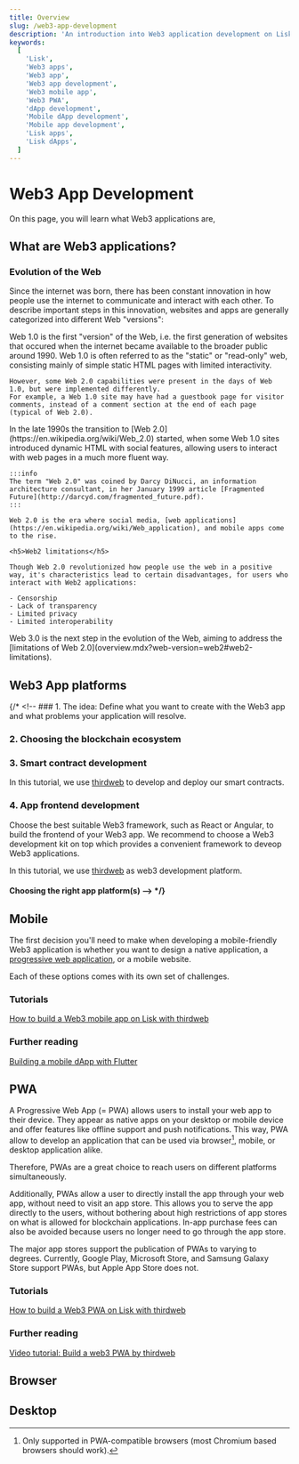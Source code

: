 ```yaml
---
title: Overview
slug: /web3-app-development
description: 'An introduction into Web3 application development on Lisk.'
keywords:
  [
    'Lisk',
    'Web3 apps',
    'Web3 app',
    'Web3 app development',
    'Web3 mobile app',
    'Web3 PWA',
    'dApp development',
    'Mobile dApp development',
    'Mobile app development',
    'Lisk apps',
    'Lisk dApps',
  ]
---
```


# Web3 App Development

On this page, you will learn what Web3 applications are, 

## What are Web3 applications?

### Evolution of the Web
Since the internet was born, there has been constant innovation in how people use the internet to communicate and interact with each other.
To describe important steps in this innovation, websites and apps are generally categorized into different Web "versions":

<Tabs queryString="web-version">
  <TabItem value="web1" label="Web 1.0">
    Web 1.0 is the first "version" of the Web, i.e. the first generation of websites that occured when the internet became available to the broader public around 1990.
    Web 1.0 is often referred to as the "static" or "read-only" web, consisting mainly of simple static HTML pages with limited interactivity.

    However, some Web 2.0 capabilities were present in the days of Web 1.0, but were implemented differently.
    For example, a Web 1.0 site may have had a guestbook page for visitor comments, instead of a comment section at the end of each page (typical of Web 2.0). 

  </TabItem>
  <TabItem value="web2" label="Web 2.0">
    In the late 1990s the transition to [Web 2.0](https://en.wikipedia.org/wiki/Web_2.0) started, when some Web 1.0 sites introduced dynamic HTML with social features, allowing users to interact with web pages in a much more fluent way. 

    :::info
    The term "Web 2.0" was coined by Darcy DiNucci, an information architecture consultant, in her January 1999 article [Fragmented Future](http://darcyd.com/fragmented_future.pdf).
    :::

    Web 2.0 is the era where social media, [web applications](https://en.wikipedia.org/wiki/Web_application), and mobile apps come to the rise.
    
    <h5>Web2 limitations</h5>

    Though Web 2.0 revolutionized how people use the web in a positive way, it's characteristics lead to certain disadvantages, for users who interact with Web2 applications:

    - Censorship
    - Lack of transparency
    - Limited privacy  
    - Limited interoperability
  </TabItem>
  <TabItem value="web3" label="Web 3.0" default>
    Web 3.0 is the next step in the evolution of the Web, aiming to address the [limitations of Web 2.0](overview.mdx?web-version=web2#web2-limitations).
  </TabItem>
</Tabs>

## Web3 App platforms

{/* <!-- ### 1. The idea:
Define what you want to create with the Web3 app and what problems your application will resolve.
### 2. Choosing the blockchain ecosystem
### 3. Smart contract development
In this tutorial, we use [thirdweb](https://thirdweb.com/) to develop and deploy our smart contracts.
### 4. App frontend development
Choose the best suitable Web3 framework, such as React or Angular, to build the frontend of your Web3 app.
We recommend to choose a Web3 development kit on top which provides a convenient framework to deveop Web3 applications.

In this tutorial, we use [thirdweb](https://thirdweb.com/) as web3 development platform.

#### Choosing the right app platform(s) --> */}

## Mobile
The first decision you'll need to make when developing a mobile-friendly Web3 application is whether you want to design a native application, a [progressive web application](#pwa), or a mobile website.

Each of these options comes with its own set of challenges. 

### Tutorials

[How to build a Web3 mobile app on Lisk with thirdweb](./build-a-web3-mobile-app.md)

### Further reading
[Building a mobile dApp with Flutter](https://medium.com/dash-community/building-a-mobile-dapp-with-flutter-be945c80315a)

## PWA
A Progressive Web App (= PWA) allows users to install your web app to their device.
They appear as native apps on your desktop or mobile device and offer features like offline support and push notifications.
This way, PWA allow to develop an application that can be used via browser[^1], mobile, or desktop application alike.

Therefore, PWAs are a great choice to reach users on different platforms simultaneously.

Additionally, PWAs allow a user to directly install the app through your web app, without need to visit an app store.
This allows you to serve the app directly to the users, without bothering about high restrictions of app stores on what is allowed for blockchain applications.
In-app purchase fees can also be avoided because users no longer need to go through the app store.

The major app stores support the publication of PWAs to varying to degrees.
Currently, Google Play, Microsoft Store, and Samsung Galaxy Store support PWAs, but Apple App Store does not.

[^1]: Only supported in PWA-compatible browsers (most Chromium based browsers should work).

### Tutorials

[How to build a Web3 PWA on Lisk with thirdweb](./build-a-web3-pwa.md)

### Further reading
[Video tutorial: Build a web3 PWA by thirdweb](https://www.youtube.com/watch?v=VU8i-dn2_GE)

## Browser

## Desktop


